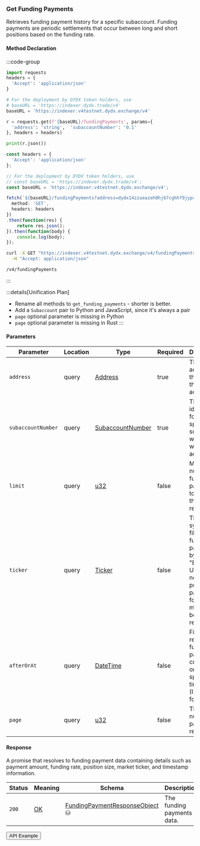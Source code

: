 
### Get Funding Payments

Retrieves funding payment history for a specific subaccount.
Funding payments are periodic settlements that occur between long and short positions based on the funding rate.

#### Method Declaration

:::code-group

```python [Python]
import requests
headers = {
  'Accept': 'application/json'
}

# For the deployment by DYDX token holders, use
# baseURL = 'https://indexer.dydx.trade/v4'
baseURL = 'https://indexer.v4testnet.dydx.exchange/v4'

r = requests.get(f'{baseURL}/fundingPayments', params={
  'address': 'string',  'subaccountNumber': '0.1'
}, headers = headers)

print(r.json())
```

```typescript [TypeScript]
const headers = {
  'Accept': 'application/json'
};

// For the deployment by DYDX token holders, use
// const baseURL = 'https://indexer.dydx.trade/v4';
const baseURL = 'https://indexer.v4testnet.dydx.exchange/v4';

fetch(`${baseURL}/fundingPayments?address=dydx14zzueazeh0hj67cghhf9jypslcf9sh2n5k6art&subaccountNumber=0`, {
  method: 'GET',
  headers: headers
})
.then(function(res) {
    return res.json();
}).then(function(body) {
    console.log(body);
});
```

```bash [cURL]
curl -X GET "https://indexer.v4testnet.dydx.exchange/v4/fundingPayments?address=dydx14zzueazeh0hj67cghhf9jypslcf9sh2n5k6art&subaccountNumber=0" \
  -H "Accept: application/json"
```

```url [API]
/v4/fundingPayments
```

:::

:::details[Unification Plan]
- Rename all methods to `get_funding_payments` - shorter is better.
- Add a `Subaccount` pair to Python and JavaScript, since it's always a pair
- `page` optional parameter is missing in Python
- `page` optional parameter is missing in Rust
:::

#### Parameters

| Parameter           | Location | Type               | Required   | Description                                                                                                      |
| ------------------- | -------- | ------------------ | ---------- | ---------------------------------------------------------------------------------------------------------------- |
| `address`           | query    | [Address]          | true       | The wallet address that owns the account.                                                                        |
| `subaccountNumber`  | query    | [SubaccountNumber] | true       | The identifier for the specific subaccount within the wallet address.                                            |
| `limit`             | query    | [u32]              | false      | Maximum number of funding payments to return in the response.                                                    |
| `ticker`            | query    | [Ticker]           | false      | The market symbol to filter funding payments by (e.g., "BTC-USD"). If not provided, payments for all markets will be returned. |
| `afterOrAt`         | query    | [DateTime]         | false      | Filters results to funding payments created at or after a specific timestamp (ISO 8601 format).                |
| `page`              | query    | [u32]              | false      | The page number for paginated results.                                                                           |

#### Response

A promise that resolves to funding payment data containing details such as payment amount, funding rate, position size, market ticker, and timestamp information.

| Status   | Meaning     | Schema                           | Description                    |
| -------- | ----------- | -------------------------------- | ------------------------------ |
| `200`    | [OK]        | [FundingPaymentResponseObject] ⛁ | The funding payments data.     |

<Button href="https://indexer.v4testnet.dydx.exchange/v4/fundingPayments?address=dydx14zzueazeh0hj67cghhf9jypslcf9sh2n5k6art&subaccountNumber=0">API Example</Button>

[Address]: /types/address
[SubaccountNumber]: /types/subaccount_number
[OK]: /types/ok
[u32]: /types/u32
[Ticker]: /types/ticker
[DateTime]: /types/date_time
[FundingPaymentResponseObject]: /types/funding_payment_response_object
